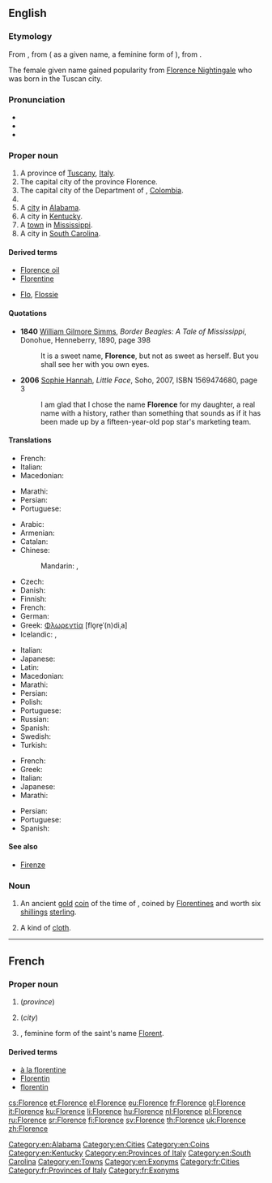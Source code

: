 ==English==

===Etymology===
{{PIE root|en|bʰleh₃}}
From {{etyl|fr|en}} {{m|fr|Florence}}, from {{etyl|la|en}} {{m|la|Flōrentia}} ( as a given name, a feminine form of {{m|la|Flōrentius}}), from {{m|la|flōrens||flowering, flourishing}}.

The female given name gained popularity from [[w:Florence Nightingale|Florence Nightingale]] who was born in the Tuscan city.

===Pronunciation===
* {{IPA|/ˈflɒ.ɹəns/|lang=en}}
* {{audio|En-us-Florence.ogg|Audio (US)|lang=en}}
* {{rhymes|ɒ.rəns|lang=en}}

===Proper noun===
{{wikipedia|Florence (disambiguation)}}
{{en-proper noun}}

# A province of [[Tuscany]], [[Italy]].
# The capital city of the province Florence.
# The capital city of the Department of {{l|es|Caquetá}}, [[Colombia]].
# {{given name|female|from=Latin}}
# A [[city]] in [[Alabama]].
# A city in [[Kentucky]].
# A [[town]] in [[Mississippi]].
# A city in [[South Carolina]].

====Derived terms====
* [[Florence oil]]
* [[Florentine]]
* {{sense|pet forms of the given name}} [[Flo]], [[Flossie]]

====Quotations====
* '''1840''' [[w:William Gilmore Simms|William Gilmore Simms]], ''Border Beagles: A Tale of Mississippi'', Donohue, Henneberry, 1890, page 398
*: It is a sweet name, '''Florence''', but not as sweet as herself. But you shall see her with you own eyes.
* '''2006''' [[w:Sophie Hannah|Sophie Hannah]], ''Little Face'', Soho, 2007, ISBN 1569474680, page 3
*: I am glad that I chose the name '''Florence''' for my daughter, a real name with a history, rather than something that sounds as if it has been made up by a fifteen-year-old pop star's marketing team.

====Translations====
{{trans-top|province}}
* French: {{t+|fr|Florence}}
* Italian: {{t+|it|Firenze}}
* Macedonian: {{t|mk|Фиренца|f|tr=Firénca}}
{{trans-mid}}
* Marathi: {{t|mr|फ्लोरेन्स|m|tr=florens|sc=Deva}}
* Persian: {{t|fa|فلورانس|tr=florâns|sc=fa-Arab}}
* Portuguese: {{t|pt|Florença|f}}
{{trans-bottom}}

{{trans-top|city}}
* Arabic: {{t|ar|فْلُورِنْسَا|f|tr=florensā}}
* Armenian: {{t|hy|Ֆլորենցիա|sc=Armn}}
* Catalan: {{t|ca|Florència|f}}
* Chinese:
*: Mandarin: {{t|cmn|佛羅倫薩|sc=Hani}}, {{t+|cmn|佛罗伦萨|tr=Fóluólúnsà|sc=Hani}}
* Czech: {{t+|cs|Florencie|f}}
* Danish: {{t|da|Firenze}}
* Finnish: {{t+|fi|Firenze}}
* French: {{t+|fr|Florence|f}}
* German: {{t+|de|Florenz|n}}
* Greek: [[Φλωρεντία]] [flo̞re̞ˈ(n)diˌa] {{g|f}}
* Icelandic: {{t|is|Flórens|f}}, {{qualifier|rare or dated}} {{t|is|Fagurborg|f}}
{{trans-mid}}
* Italian: {{t+|it|Firenze}}
* Japanese: {{t|ja|フィレンツェ|tr=Firentse}}
* Latin: {{t|la|Flōrentia|f}}
* Macedonian: {{t|mk|Фиренца|f|tr=Firénca}}
* Marathi: {{t|mr|फ्लोरेन्स|n|tr=florens|sc=Deva}}
* Persian: {{t|fa|فلورانس|tr=florâns|sc=fa-Arab}}
* Polish: {{t+|pl|Florencja}}
* Portuguese: {{t|pt|Florença|f}}
* Russian: {{t+|ru|Флоре́нция|f}}
* Spanish: {{t+|es|Florencia}}
* Swedish: {{t+|sv|Florens}}
* Turkish: {{t+|tr|Floransa}}
{{trans-bottom}}

{{trans-top|female given name}}
* French: {{t+|fr|Florence}}
* Greek: {{t+|el|Ευανθία|sc=Grek}}
* Italian: {{t+|it|Fiorenza|f}}
* Japanese: {{t|ja|フローレンス|tr=Furōrensu}}
* Marathi: {{t|mr|फ्लोरेन्स|f|tr=florens|sc=Deva}}
{{trans-mid}}
* Persian: {{t|fa|فلورانس|tr=florâns|sc=fa-Arab}}
* Portuguese: {{t+|pt|Florência|f}}
* Spanish: {{t+|es|Florencia}}
{{trans-bottom}}

====See also====
* [[Firenze]]

===Noun===
{{en-noun}}

# {{label|en|historical}} An ancient [[gold]] [[coin]] of the time of {{w|Edward III}}, coined by [[Florentine]]s and worth six [[shilling]]s [[sterling]].
#: {{rfquotek|Camden}}
# {{label|en|historical}} A kind of [[cloth]].
#: {{rfquotek|Johnson}}

[[Category:en:Alabama]]
[[Category:en:Cities]]
[[Category:en:Coins]]
[[Category:en:Kentucky]]
[[Category:en:Provinces of Italy]]
[[Category:en:South Carolina]]
[[Category:en:Towns]]
[[Category:en:Exonyms]]

----

==French==

===Proper noun===
{{fr-proper noun|f}}

# {{l|en|Florence}} (''province'')
# {{l|en|Florence}} (''city'')
# {{given name|female|lang=fr}}, feminine form of the saint's name [[Florent]].

====Derived terms====
* [[à la florentine]]
* [[Florentin]]
* [[florentin]]

[[Category:fr:Cities]]
[[Category:fr:Provinces of Italy]]
[[Category:fr:Exonyms]]

[[cs:Florence]]
[[et:Florence]]
[[el:Florence]]
[[eu:Florence]]
[[fr:Florence]]
[[gl:Florence]]
[[it:Florence]]
[[ku:Florence]]
[[li:Florence]]
[[hu:Florence]]
[[nl:Florence]]
[[pl:Florence]]
[[ru:Florence]]
[[sr:Florence]]
[[fi:Florence]]
[[sv:Florence]]
[[th:Florence]]
[[uk:Florence]]
[[zh:Florence]]